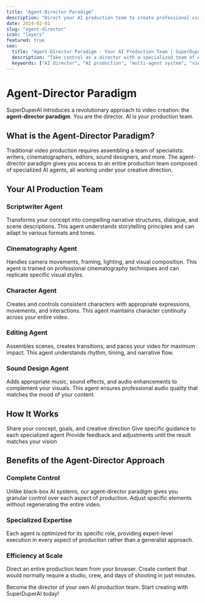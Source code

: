 ```yaml
---
title: "Agent-Director Paradigm"
description: "Direct your AI production team to create professional videos with specialized AI agents"
date: 2024-02-01
slug: "agent-director"
icon: "layers"
featured: true
seo:
  title: "Agent-Director Paradigm - Your AI Production Team | SuperDuperAI"
  description: "Take control as a director with a specialized team of AI agents handling scripting, filming, editing and sound"
  keywords: ["AI director", "AI production", "multi-agent system", "video creation", "film production"]
---
```


# Agent-Director Paradigm

SuperDuperAI introduces a revolutionary approach to video creation: the **agent-director paradigm**. You are the director. AI is your production team.

## What is the Agent-Director Paradigm?

Traditional video production requires assembling a team of specialists: writers, cinematographers, editors, sound designers, and more. The agent-director paradigm gives you access to an entire production team composed of specialized AI agents, all working under your creative direction.

<FeatureGrid>
  <Feature title="Specialized AI Agents" description="Each task handled by an AI expert trained for that specific role" icon="settings" />
  <Feature title="Creative Control" description="You direct the vision while AI handles technical execution" icon="edit" />
  <Feature title="Full Production Pipeline" description="From script to final export, every step covered by specialized agents" icon="layers" />
</FeatureGrid>

## Your AI Production Team

### Scriptwriter Agent
Transforms your concept into compelling narrative structures, dialogue, and scene descriptions. This agent understands storytelling principles and can adapt to various formats and tones.

### Cinematography Agent
Handles camera movements, framing, lighting, and visual composition. This agent is trained on professional cinematography techniques and can replicate specific visual styles.

### Character Agent
Creates and controls consistent characters with appropriate expressions, movements, and interactions. This agent maintains character continuity across your entire video.

### Editing Agent
Assembles scenes, creates transitions, and paces your video for maximum impact. This agent understands rhythm, timing, and narrative flow.

### Sound Design Agent
Adds appropriate music, sound effects, and audio enhancements to complement your visuals. This agent ensures professional audio quality that matches the mood of your content.

## How It Works

<Steps>
  <Step number="1" title="Provide your vision">
    Share your concept, goals, and creative direction
  </Step>
  <Step number="2" title="Direct your AI team">
    Give specific guidance to each specialized agent
  </Step>
  <Step number="3" title="Review and refine">
    Provide feedback and adjustments until the result matches your vision
  </Step>
</Steps>

## Benefits of the Agent-Director Approach

### Complete Control
Unlike black-box AI systems, our agent-director paradigm gives you granular control over each aspect of production. Adjust specific elements without regenerating the entire video.

### Specialized Expertise
Each agent is optimized for its specific role, providing expert-level execution in every aspect of production rather than a generalist approach.

### Efficiency at Scale
Direct an entire production team from your browser. Create content that would normally require a studio, crew, and days of shooting in just minutes.

<CTABox>
  Become the director of your own AI production team. Start creating with SuperDuperAI today!
</CTABox> 